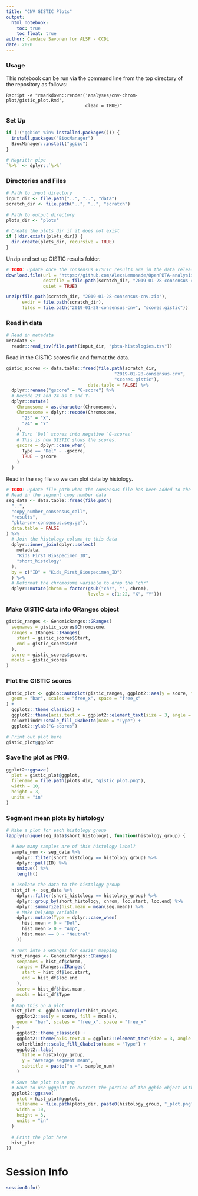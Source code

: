 ```yaml
---
title: "CNV GISTIC Plots"
output:   
  html_notebook: 
    toc: true
    toc_float: true
author: Candace Savonen for ALSF - CCDL
date: 2020
---
```


### Usage

This notebook can be run via the command line from the top directory of the 
repository as follows:

```
Rscript -e "rmarkdown::render('analyses/cnv-chrom-plot/gistic_plot.Rmd', 
                              clean = TRUE)"
```

### Set Up

```r
if (!("ggbio" %in% installed.packages())) {
  install.packages("BiocManager")
  BiocManager::install("ggbio")
}

# Magrittr pipe
`%>%` <- dplyr::`%>%`
```

### Directories and Files

```r
# Path to input directory
input_dir <- file.path("..", "..", "data")
scratch_dir <- file.path("..", "..", "scratch")

# Path to output directory
plots_dir <- "plots"

# Create the plots_dir if it does not exist
if (!dir.exists(plots_dir)) {
  dir.create(plots_dir, recursive = TRUE)
}
```

Unzip and set up GISTIC results folder. 

```r
# TODO: update once the consensus GISTIC results are in the data release
download.file(url = "https://github.com/AlexsLemonade/OpenPBTA-analysis/files/4123481/2019-01-28-consensus-cnv.zip",
              destfile = file.path(scratch_dir, "2019-01-28-consensus-cnv.zip"),
              quiet = TRUE)

unzip(file.path(scratch_dir, "2019-01-28-consensus-cnv.zip"),
      exdir = file.path(scratch_dir),
      files = file.path("2019-01-28-consensus-cnv", "scores.gistic"))
```

### Read in data 

```r
# Read in metadata
metadata <-
  readr::read_tsv(file.path(input_dir, "pbta-histologies.tsv"))
```

Read in the GISTIC scores file and format the data.

```r
gistic_scores <- data.table::fread(file.path(scratch_dir,
                                         "2019-01-28-consensus-cnv",
                                         "scores.gistic"),
                               data.table = FALSE) %>%
  dplyr::rename("gscore" = "G-score") %>%
  # Recode 23 and 24 as X and Y.
  dplyr::mutate(
    Chromosome = as.character(Chromosome),
    Chromosome = dplyr::recode(Chromosome,
      "23" = "X",
      "24" = "Y"
    ),
    # Turn `Del` scores into negative `G-scores`
    # This is how GISTIC shows the scores.
    gscore = dplyr::case_when(
      Type == "Del" ~ -gscore,
      TRUE ~ gscore
    )
  )
```

Read in the `seg` file so we can plot data by histology. 

```r
# TODO: update file path when the consensus file has been added to the data release. 
# Read in the segment copy number data
seg_data <- data.table::fread(file.path(
  "..", 
  "copy_number_consensus_call", 
  "results", 
  "pbta-cnv-consensus.seg.gz"),
  data.table = FALSE
) %>%
  # Join the histology column to this data
  dplyr::inner_join(dplyr::select(
    metadata,
    "Kids_First_Biospecimen_ID",
    "short_histology"
  ),
  by = c("ID" = "Kids_First_Biospecimen_ID")
  ) %>% 
  # Reformat the chromosome variable to drop the "chr"
  dplyr::mutate(chrom = factor(gsub("chr", "", chrom), 
                               levels = c(1:22, "X", "Y")))
```

### Make GISTIC data into GRanges object

```r
gistic_ranges <- GenomicRanges::GRanges(
  seqnames = gistic_scores$Chromosome,
  ranges = IRanges::IRanges(
    start = gistic_scores$Start,
    end = gistic_scores$End
  ),
  score = gistic_scores$gscore,
  mcols = gistic_scores
)
```

### Plot the GISTIC scores

```r
gistic_plot <- ggbio::autoplot(gistic_ranges, ggplot2::aes(y = score, fill = mcols.Type),
  geom = "bar", scales = "free_x", space = "free_x"
) +
  ggplot2::theme_classic() +
  ggplot2::theme(axis.text.x = ggplot2::element_text(size = 3, angle = 45, hjust = 1)) +
  colorblindr::scale_fill_OkabeIto(name = "Type") +
  ggplot2::ylab("G-scores")

# Print out plot here
gistic_plot@ggplot
```

### Save the plot as PNG. 

```r
ggplot2::ggsave(
  plot = gistic_plot@ggplot,
  filename = file.path(plots_dir, "gistic_plot.png"),
  width = 10,
  height = 3,
  units = "in"
)
```

### Segment mean plots by histology 

```r
# Make a plot for each histology group
lapply(unique(seg_data$short_histology), function(histology_group) {

  # How many samples are of this histology label?
  sample_num <- seg_data %>%
    dplyr::filter(short_histology == histology_group) %>%
    dplyr::pull(ID) %>%
    unique() %>%
    length()

  # Isolate the data to the histology group
  hist_df <- seg_data %>%
    dplyr::filter(short_histology == histology_group) %>%
    dplyr::group_by(short_histology, chrom, loc.start, loc.end) %>%
    dplyr::summarize(hist.mean = mean(seg.mean)) %>%
    # Make Del/Amp variable
    dplyr::mutate(Type = dplyr::case_when(
      hist.mean < 0 ~ "Del",
      hist.mean > 0 ~ "Amp",
      hist.mean == 0 ~ "Neutral"
    ))

  # Turn into a GRanges for easier mapping
  hist_ranges <- GenomicRanges::GRanges(
    seqnames = hist_df$chrom,
    ranges = IRanges::IRanges(
      start = hist_df$loc.start,
      end = hist_df$loc.end
    ),
    score = hist_df$hist.mean,
    mcols = hist_df$Type
  )
  # Map this on a plot
  hist_plot <- ggbio::autoplot(hist_ranges,
    ggplot2::aes(y = score, fill = mcols),
    geom = "bar", scales = "free_x", space = "free_x"
  ) +
    ggplot2::theme_classic() +
    ggplot2::theme(axis.text.x = ggplot2::element_text(size = 3, angle = 45, hjust = 1)) +
    colorblindr::scale_fill_OkabeIto(name = "Type") +
    ggplot2::labs(
      title = histology_group,
      y = "Average segment mean",
      subtitle = paste("n =", sample_num)
    )

  # Save the plot to a png
  # Have to use @ggplot to extract the portion of the ggbio object with the plot
  ggplot2::ggsave(
    plot = hist_plot@ggplot,
    filename = file.path(plots_dir, paste0(histology_group, "_plot.png")),
    width = 10,
    height = 3,
    units = "in"
  )
  
  # Print the plot here 
  hist_plot
})
```

# Session Info

```r
sessionInfo()
```

